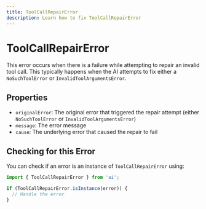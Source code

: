 ```yaml
---
title: ToolCallRepairError
description: Learn how to fix ToolCallRepairError
---
```


# ToolCallRepairError

This error occurs when there is a failure while attempting to repair an invalid tool call.
This typically happens when the AI attempts to fix either
a `NoSuchToolError` or `InvalidToolArgumentsError`.

## Properties

- `originalError`: The original error that triggered the repair attempt (either `NoSuchToolError` or `InvalidToolArgumentsError`)
- `message`: The error message
- `cause`: The underlying error that caused the repair to fail

## Checking for this Error

You can check if an error is an instance of `ToolCallRepairError` using:

```typescript
import { ToolCallRepairError } from 'ai';

if (ToolCallRepairError.isInstance(error)) {
  // Handle the error
}
```
